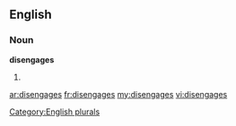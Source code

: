 ==English==

===Noun===
'''disengages'''

# {{plural of|[[disengage]]}}

[[Category:English plurals]]

[[ar:disengages]]
[[fr:disengages]]
[[my:disengages]]
[[vi:disengages]]
